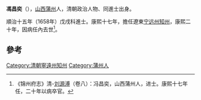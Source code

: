 '''馮昌奕'''（{{bd|？||1681年||F}}），[[山西|山西]][[蒲州|蒲州]]人，清朝政治人物、同進士出身。

順治十五年（1658年）戊戌科進士。康熙十七年，擔任遼東[[宁远州|宁远州]][[知州|知州]]，康熙二十年，因病任內去世<ref>《锦州府志》清-[[刘源溥|刘源溥]]（卷八）：冯昌奕，山西蒲州人，进士。康熙十七年任，二十年以病卒官。</ref>。

==參考==
{{reflist}}
{{清朝人物小作品}}
{{順治十五年戊戌科殿試金榜}}
{{DEFAULTSORT:Feng馮}}
[[Category:清朝寧遠州知州|Category:清朝寧遠州知州]]
[[Category:蒲州人|Category:蒲州人]]
